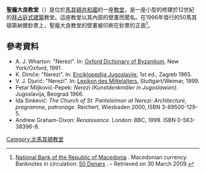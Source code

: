 '''聖龐大良教堂'''（{{lang-mk|Црква „Св. Пантелејмон“}}）是位於[[馬其頓共和國|馬其頓共和國]]的一座[[教堂|教堂]]，是一座小型的修建於12世紀的[[拜占庭式建築|拜占庭式建築]]教堂。這座教堂以其內部的壁畫而聞名。在1996年發行的50馬其頓第納爾鈔票上，聖龐大良教堂的壁畫被印刷在鈔票的正面<ref>[http://www.nbrm.gov.mk National Bank of the Republic of Macedonia] {{Wayback|url=http://www.nbrm.gov.mk/ |date=20080819150726 }}. Macedonian currency. Banknotes in circulation: [http://www.nbrm.gov.mk/default-en.asp?ItemID=5C72BB65613C2C40AA77979B95FB6889 50 Denars] {{webarchive|url=https://web.archive.org/web/20080329142307/http://www.nbrm.gov.mk/default-en.asp?ItemID=5C72BB65613C2C40AA77979B95FB6889 |date=2008-03-29 }}. – Retrieved on 30 March 2009.</ref>。

==參考資料==
{{Reflist}}
* A. J. Wharton: "Nerezi". In: [[Oxford_Dictionary_of_Byzantium|Oxford Dictionary of Byzantium]], New York/Oxford, 1991.
* K. Dimče: "Nerezi". In: [[Enciklopedija_Jugoslavije|Enciklopedija Jugoslavije]], 1st ed., Zagreb 1965.
* V. J. Djurić: "Nerezi". In: [[Lexikon_des_Mittelalters|Lexikon des Mittelalters]], Stuttgart/Weimar, 1999.
* Petar Miljković-Pepek: ''Nerezi (Kunstdenkmäler in Jugoslawien)''. Jugoslavija, Beograd 1966.
* Ida Sinkević: ''The Church of St. Panteleimon at Nerezi: Architecture, programme, patronage''. Reichert, Wiesbaden 2000, ISBN 3-89500-129-5.
* Andrew Graham-Dixon: ''Renaissance''. London: BBC, 1999. ISBN 0-563-38396-8.
{{Commons category|St. Panteleimon's Church, Nerezi}}

[[Category:北馬其頓教堂|Category:北馬其頓教堂]]